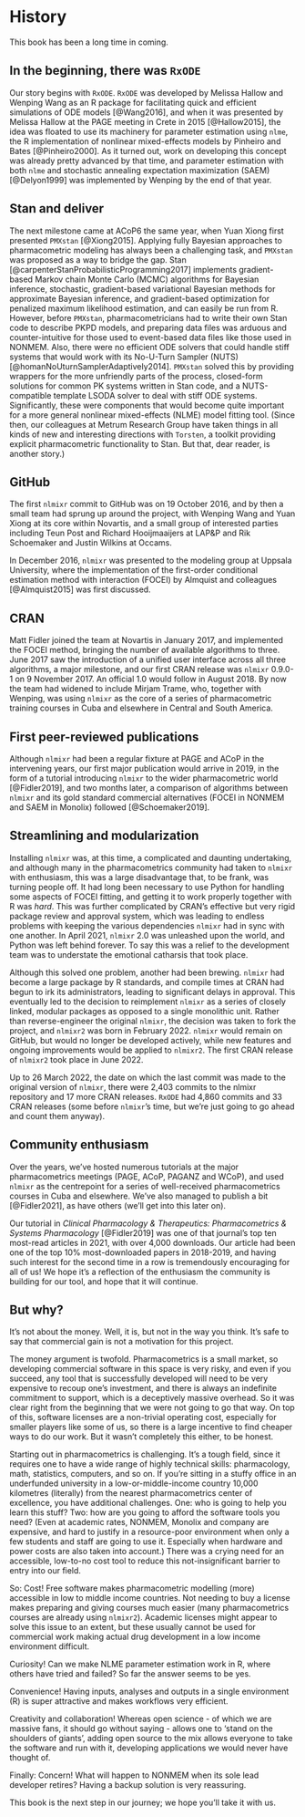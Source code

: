 # History

This book has been a long time in coming.

## In the beginning, there was `RxODE`

Our story begins with `RxODE`. `RxODE` was developed by Melissa Hallow and Wenping Wang as an R package for facilitating quick and efficient simulations of ODE models [@Wang2016], and when it was presented by Melissa Hallow at the PAGE meeting in Crete in 2015 [@Hallow2015], the idea was floated to use its machinery for parameter estimation using `nlme`, the R implementation of nonlinear mixed-effects models by Pinheiro and Bates [@Pinheiro2000]. As it turned out, work on developing this concept was already pretty advanced by that time, and parameter estimation with both `nlme` and stochastic annealing expectation maximization (SAEM) [@Delyon1999] was implemented by Wenping by the end of that year. 

## Stan and deliver

The next milestone came at ACoP6 the same year, when Yuan Xiong first presented `PMXstan` [@Xiong2015]. Applying fully Bayesian approaches to pharmacometric modeling has always been a challenging task, and `PMXstan` was proposed as a way to bridge the gap. Stan [@carpenterStanProbabilisticProgramming2017] implements gradient-based Markov chain Monte Carlo (MCMC) algorithms for Bayesian inference, stochastic, gradient-based variational Bayesian methods for approximate Bayesian inference, and gradient-based optimization for penalized maximum likelihood estimation, and can easily be run from R. However, before `PMXstan`, pharmacometricians had to write their own Stan code to describe PKPD models, and preparing data files was arduous and counter-intuitive for those used to event-based data files like those used in NONMEM. Also, there were no efficient ODE solvers that could handle stiff systems that would work with its No-U-Turn Sampler (NUTS) [@homanNoUturnSamplerAdaptively2014]. `PMXstan` solved this by providing wrappers for the more unfriendly parts of the process, closed-form solutions for common PK systems written in Stan code, and a NUTS-compatible template LSODA solver to deal with stiff ODE systems. Significantly, these were components that would become quite important for a more general nonlinear mixed-effects (NLME) model fitting tool. (Since then, our colleagues at Metrum Research Group have taken things in all kinds of new and interesting directions with `Torsten`, a toolkit providing explicit pharmacometric functionality to Stan. But that, dear reader, is another story.)

## GitHub

The first `nlmixr` commit to GitHub was on 19 October 2016, and by then a small team had sprung up around the project, with Wenping Wang and Yuan Xiong at its core within Novartis, and a small group of interested parties including Teun Post and Richard Hooijmaaijers at LAP&P and Rik Schoemaker and Justin Wilkins at Occams.  

In December 2016, `nlmixr` was presented to the modeling group at Uppsala University, where the implementation of the first-order conditional estimation method with interaction (FOCEI) by Almquist and colleagues [@Almquist2015] was first discussed. 

## CRAN 

Matt Fidler joined the team at Novartis in January 2017, and implemented the FOCEI method, bringing the number of available algorithms to three. June 2017 saw the introduction of a unified user interface across all three algorithms, a major milestone, and our first CRAN release
was `nlmixr` 0.9.0-1 on 9 November 2017. An official 1.0 would follow in August 2018. By now the team had widened to include Mirjam Trame, who, together with Wenping, was using `nlmixr` as the core of a series of pharmacometric training courses in Cuba and elsewhere in Central and South America.

## First peer-reviewed publications

Although `nlmixr` had been a regular fixture at PAGE and ACoP in the intervening years, our first major publication would arrive in 2019, in the form of a tutorial introducing `nlmixr` to the wider pharmacometric world [@Fidler2019], and two months later, a comparison of algorithms between `nlmixr` and its gold standard commercial alternatives (FOCEI in NONMEM and SAEM in Monolix) followed [@Schoemaker2019].

## Streamlining and modularization

Installing `nlmixr` was, at this time, a complicated and daunting undertaking, and although many in the pharmacometrics community had taken to `nlmixr` with enthusiasm, this was a large disadvantage that, to be frank, was turning people off. It had long been necessary to use Python for handling some aspects of FOCEI fitting, and getting it to work properly together with R was _hard_. This was further complicated by CRAN's effective but very rigid package review and approval system, which was leading to endless problems with keeping the various dependencies `nlmixr` had in sync with one another. In April 2021, `nlmixr` 2.0 was unleashed upon the world, and Python was left behind forever. To say this was a relief to the development team was to understate the emotional catharsis that took place.

Although this solved one problem, another had been brewing. `nlmixr` had become a large package by R standards, and compile times at CRAN had begun to irk its administrators, leading to significant delays in approval. This eventually led to the decision to reimplement `nlmixr` as a series of closely linked, modular packages as opposed to a single monolithic unit. Rather than reverse-engineer the original `nlmixr`, the decision was taken to fork the project, and `nlmixr2` was born in February 2022. `nlmixr` would remain on GitHub, but would no longer be developed actively, while new features and ongoing improvements would be applied to `nlmixr2`. The first CRAN release of `nlmixr2` took place in June 2022.

Up to 26 March 2022, the date on which the last commit was made to the original version of `nlmixr`, there were 2,403
commits to the nlmixr repository and 17 more CRAN releases. `RxODE` had 4,860 commits and 33 CRAN releases
(some before `nlmixr`'s time, but we’re just going to go ahead and count them anyway). 

## Community enthusiasm

Over the years, we’ve hosted numerous tutorials at the major pharmacometrics meetings (PAGE, ACoP, PAGANZ and WCoP), and used `nlmixr` as the centrepoint for a series of well-received pharmacometrics courses in Cuba and elsewhere. We’ve also managed to publish a bit [@Fidler2021], as have others (we'll get into this later on).

Our tutorial in _Clinical Pharmacology & Therapeutics: Pharmacometrics & Systems Pharmacology_ [@Fidler2019] was one of that journal’s top ten most-read articles in 2021, with over 4,000 downloads. Our article had been one of the top 10%
most-downloaded papers in 2018-2019, and having such interest for the second time in a row is tremendously encouraging for all of us! We hope it’s a reflection of the enthusiasm the community is building for our tool, and hope that it will continue.

## But why?

It's not about the money. Well, it is, but not in the way you think. It's safe to say that commercial gain is not a motivation for this project.

The money argument is twofold. Pharmacometrics is a small market, so developing commercial software in this space is very risky, and even if you succeed, any tool that is successfully developed will need to be very expensive to recoup one's investment, and there is always an indefinite commitment to support, which is a deceptively massive overhead. So it was clear right from the beginning that we were not going to go that way. On top of this, software licenses are a non-trivial operating cost, especially for smaller players like some of us, so there is a large incentive to find cheaper ways to do our work. But it wasn't completely this either, to be honest. 

Starting out in pharmacometrics is challenging. It's a tough field, since it requires one to have a wide range of highly technical skills: pharmacology, math, statistics, computers, and so on. If you're sitting in a stuffy office in an underfunded university in a low-or-middle-income country 10,000 kilometres (literally) from the nearest pharmacometrics center of excellence, you have additional challenges. One: who is going to help you learn this stuff? Two: how are you going to afford the software tools you need? (Even at academic rates, NONMEM, Monolix and company are expensive, and hard to justify in a resource-poor environment when only a few students and staff are going to use it. Especially when hardware and power costs are also taken into account.) There was a crying need for an accessible, low-to-no cost tool to reduce this not-insignificant barrier to entry into our field. 

So: Cost! Free software makes pharmacometric modelling (more) accessible in low to middle income countries. Not needing to buy a license makes preparing and giving courses much easier (many pharmacometrics courses are already using `nlmixr2`). Academic licenses might appear to solve this issue to an extent, but these usually cannot be used for commercial work making actual drug development in a low income environment difficult. 

Curiosity! Can we make NLME parameter estimation work in R, where others have tried and failed? So far the answer seems to be yes. 

Convenience! Having inputs, analyses and outputs in a single environment (R) is super attractive and makes workflows very efficient.

Creativity and collaboration! Whereas open science - of which we are massive fans, it should go without saying - allows one to ‘stand on the shoulders of giants’, adding open source to the mix allows everyone to take the software and run with it, developing applications we would never have thought of. 

Finally: Concern! What will happen to NONMEM when its sole lead developer retires? Having a backup solution is
very reassuring.

This book is the next step in our journey; we hope you’ll take it with us.
